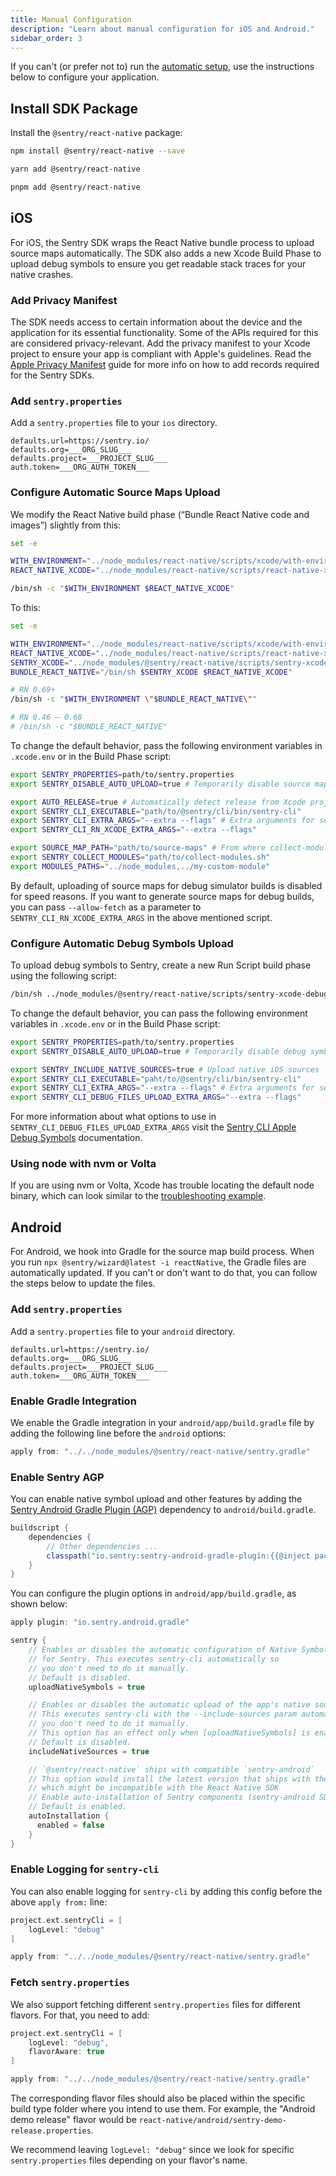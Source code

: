 ```yaml
---
title: Manual Configuration
description: "Learn about manual configuration for iOS and Android."
sidebar_order: 3
---
```


If you can't (or prefer not to) run the [automatic setup](/platforms/react-native), use the instructions below to configure your application.

## Install SDK Package

Install the `@sentry/react-native` package:

```bash {tabTitle:npm}
npm install @sentry/react-native --save
```

```bash {tabTitle:yarn}
yarn add @sentry/react-native
```

```bash {tabTitle:pnpm}
pnpm add @sentry/react-native
```

## iOS

For iOS, the Sentry SDK wraps the React Native bundle process to upload source maps automatically. The SDK also adds a new Xcode Build Phase to upload debug symbols to ensure you get readable stack traces for your native crashes.

### Add Privacy Manifest

The SDK needs access to certain information about the device and the application for its essential functionality. Some of the APIs required for this are considered privacy-relevant. Add the privacy manifest to your Xcode project to ensure your app is compliant with Apple's guidelines. Read the [Apple Privacy Manifest](/platforms/react-native/data-management/apple-privacy-manifest/) guide for more info on how to add records required for the Sentry SDKs.

### Add `sentry.properties`

Add a `sentry.properties` file to your `ios` directory.

```properties {filename: ios/sentry.properties}
defaults.url=https://sentry.io/
defaults.org=___ORG_SLUG___
defaults.project=___PROJECT_SLUG___
auth.token=___ORG_AUTH_TOKEN___
```

### Configure Automatic Source Maps Upload

We modify the React Native build phase (“Bundle React Native code and images”) slightly from this:

```bash {filename:Bundle React Native code and images}
set -e

WITH_ENVIRONMENT="../node_modules/react-native/scripts/xcode/with-environment.sh"
REACT_NATIVE_XCODE="../node_modules/react-native/scripts/react-native-xcode.sh"

/bin/sh -c "$WITH_ENVIRONMENT $REACT_NATIVE_XCODE"
```

To this:

```bash {filename:Bundle React Native code and images}
set -e

WITH_ENVIRONMENT="../node_modules/react-native/scripts/xcode/with-environment.sh"
REACT_NATIVE_XCODE="../node_modules/react-native/scripts/react-native-xcode.sh"
SENTRY_XCODE="../node_modules/@sentry/react-native/scripts/sentry-xcode.sh"
BUNDLE_REACT_NATIVE="/bin/sh $SENTRY_XCODE $REACT_NATIVE_XCODE"

# RN 0.69+
/bin/sh -c "$WITH_ENVIRONMENT \"$BUNDLE_REACT_NATIVE\""

# RN 0.46 – 0.68
# /bin/sh -c "$BUNDLE_REACT_NATIVE"
```

To change the default behavior, pass the following environment variables in `.xcode.env` or in the Build Phase script:

```bash {filename:.xcode.env}
export SENTRY_PROPERTIES=path/to/sentry.properties
export SENTRY_DISABLE_AUTO_UPLOAD=true # Temporarily disable source map upload

export AUTO_RELEASE=true # Automatically detect release from Xcode project
export SENTRY_CLI_EXECUTABLE="path/to/@sentry/cli/bin/sentry-cli"
export SENTRY_CLI_EXTRA_ARGS="--extra --flags" # Extra arguments for sentry-cli in all build phases
export SENTRY_CLI_RN_XCODE_EXTRA_ARGS="--extra --flags"

export SOURCE_MAP_PATH="path/to/source-maps" # From where collect-modules should read modules
export SENTRY_COLLECT_MODULES="path/to/collect-modules.sh"
export MODULES_PATHS="../node_modules,../my-custom-module"
```

By default, uploading of source maps for debug simulator builds is disabled for speed reasons. If you want to generate source maps for debug builds, you can pass `--allow-fetch` as a parameter to `SENTRY_CLI_RN_XCODE_EXTRA_ARGS` in the above mentioned script.

### Configure Automatic Debug Symbols Upload

To upload debug symbols to Sentry, create a new Run Script build phase using the following script:

```bash {filename:Upload Debug Symbols to Sentry}
/bin/sh ../node_modules/@sentry/react-native/scripts/sentry-xcode-debug-files.sh
```

To change the default behavior, you can pass the following environment variables in `.xcode.env` or in the Build Phase script:

```bash {filename:.xcode.env}
export SENTRY_PROPERTIES=path/to/sentry.properties
export SENTRY_DISABLE_AUTO_UPLOAD=true # Temporarily disable debug symbols upload

export SENTRY_INCLUDE_NATIVE_SOURCES=true # Upload native iOS sources
export SENTRY_CLI_EXECUTABLE="paht/to/@sentry/cli/bin/sentry-cli"
export SENTRY_CLI_EXTRA_ARGS="--extra --flags" # Extra arguments for sentry-cli in all build phases
export SENTRY_CLI_DEBUG_FILES_UPLOAD_EXTRA_ARGS="--extra --flags"
```

For more information about what options to use in `SENTRY_CLI_DEBUG_FILES_UPLOAD_EXTRA_ARGS` visit the [Sentry CLI Apple Debug Symbols](/platforms/apple/dsym/#sentry-cli) documentation.

### Using node with nvm or Volta

If you are using nvm or Volta, Xcode has trouble locating the default node binary, which can look similar to the [troubleshooting example](/platforms/react-native/troubleshooting/#using-node-with-nvm-or-volta).

## Android

For Android, we hook into Gradle for the source map build process. When you run `npx @sentry/wizard@latest -i reactNative`, the Gradle files are automatically updated. If you can't or don't want to do that, you can follow the steps below to update the files.

### Add `sentry.properties`

Add a `sentry.properties` file to your `android` directory.

```properties {filename: android/sentry.properties}
defaults.url=https://sentry.io/
defaults.org=___ORG_SLUG___
defaults.project=___PROJECT_SLUG___
auth.token=___ORG_AUTH_TOKEN___
```

### Enable Gradle Integration

We enable the Gradle integration in your `android/app/build.gradle` file by adding the following line before the `android` options:

```groovy {filename:android/app/build.gradle}
apply from: "../../node_modules/@sentry/react-native/sentry.gradle"
```

### Enable Sentry AGP

You can enable native symbol upload and other features by adding the [Sentry Android Gradle Plugin (AGP)](/platforms/android/configuration/gradle) dependency to `android/build.gradle`.

```groovy {filename:android/build.gradle}
buildscript {
    dependencies {
        // Other dependencies ...
        classpath("io.sentry:sentry-android-gradle-plugin:{{@inject packages.version('sentry.java.android.gradle-plugin', '3.0.0') }}")
    }
}
```

You can configure the plugin options in `android/app/build.gradle`, as shown below:

```groovy {filename:android/app/build.gradle}
apply plugin: "io.sentry.android.gradle"

sentry {
    // Enables or disables the automatic configuration of Native Symbols
    // for Sentry. This executes sentry-cli automatically so
    // you don't need to do it manually.
    // Default is disabled.
    uploadNativeSymbols = true

    // Enables or disables the automatic upload of the app's native source code to Sentry.
    // This executes sentry-cli with the --include-sources param automatically so
    // you don't need to do it manually.
    // This option has an effect only when [uploadNativeSymbols] is enabled.
    // Default is disabled.
    includeNativeSources = true

    // `@sentry/react-native` ships with compatible `sentry-android`
    // This option would install the latest version that ships with the SDK or SAGP (Sentry Android Gradle Plugin)
    // which might be incompatible with the React Native SDK
    // Enable auto-installation of Sentry components (sentry-android SDK and okhttp, timber and fragment integrations).
    // Default is enabled.
    autoInstallation {
      enabled = false
    }
}
```

### Enable Logging for `sentry-cli`

You can also enable logging for `sentry-cli` by adding this config before the above `apply from:` line:

```groovy {filename:android/app/build.gradle}
project.ext.sentryCli = [
    logLevel: "debug"
]

apply from: "../../node_modules/@sentry/react-native/sentry.gradle"
```

### Fetch `sentry.properties`

We also support fetching different `sentry.properties` files for different flavors. For that, you need to add:

```groovy {filename:android/app/build.gradle}
project.ext.sentryCli = [
    logLevel: "debug",
    flavorAware: true
]

apply from: "../../node_modules/@sentry/react-native/sentry.gradle"
```

The corresponding flavor files should also be placed within the specific build type folder where you intend to use them. For example, the "Android demo release" flavor would be `react-native/android/sentry-demo-release.properties`.

We recommend leaving `logLevel: "debug"` since we look for specific `sentry.properties` files depending on your flavor's name.
